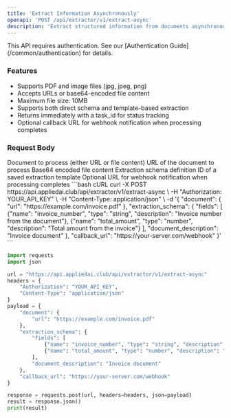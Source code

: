 ```yaml
---
title: 'Extract Information Asynchronously'
openapi: 'POST /api/extractor/v1/extract-async'
description: 'Extract structured information from documents asynchronously'
---
```


<Note>
This API requires authentication. See our [Authentication Guide](/common/authentication) for details.
</Note>

### Features
- Supports PDF and image files (jpg, jpeg, png)
- Accepts URLs or base64-encoded file content
- Maximum file size: 10MB
- Supports both direct schema and template-based extraction
- Returns immediately with a task_id for status tracking
- Optional callback URL for webhook notification when processing completes

### Request Body

<ParamField body="document" type="object">
  Document to process (either URL or file content)
</ParamField>

<ParamField body="document.url" type="string">
  URL of the document to process
</ParamField>

<ParamField body="document.file_content" type="string">
  Base64 encoded file content
</ParamField>

<ParamField body="extraction_schema" type="object">
  Extraction schema definition
</ParamField>

<ParamField body="template_id" type="string">
  ID of a saved extraction template
</ParamField>

<ParamField body="callback_url" type="string">
  Optional URL for webhook notification when processing completes
</ParamField>

<RequestExample>
```bash cURL
curl -X POST https://api.appliedai.club/api/extractor/v1/extract-async \
  -H "Authorization: YOUR_API_KEY" \
  -H "Content-Type: application/json" \
  -d '{
    "document": {
      "url": "https://example.com/invoice.pdf"
    },
    "extraction_schema": {
      "fields": [
        {"name": "invoice_number", "type": "string", "description": "Invoice number from the document"},
        {"name": "total_amount", "type": "number", "description": "Total amount from the invoice"}
      ],
      "document_description": "Invoice document"
    },
    "callback_url": "https://your-server.com/webhook"
  }'
```

```python Python
import requests
import json

url = "https://api.appliedai.club/api/extractor/v1/extract-async"
headers = {
    "Authorization": "YOUR_API_KEY",
    "Content-Type": "application/json"
}
payload = {
    "document": {
        "url": "https://example.com/invoice.pdf"
    },
    "extraction_schema": {
        "fields": [
            {"name": "invoice_number", "type": "string", "description": "Invoice number from the document"},
            {"name": "total_amount", "type": "number", "description": "Total amount from the invoice"}
        ],
        "document_description": "Invoice document"
    },
    "callback_url": "https://your-server.com/webhook"
}

response = requests.post(url, headers=headers, json=payload)
result = response.json()
print(result)
```
</RequestExample> 